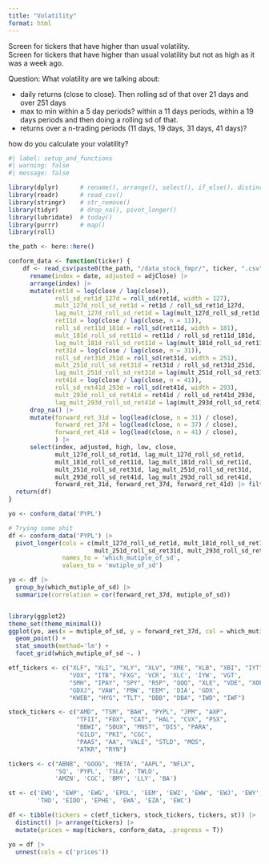 ```yaml
---
title: "Volatility"
format: html
---
```


Screen for tickers that have higher than usual volatility.  
Screen for tickers that have higher than usual volatility but not as high as it was a week ago. 

Question: What volatility are we talking about: 

* daily returns (close to close).  Then rolling sd of that over 21 days and over 251 days
* max to min within a 5 day periods?  within a 11 days periods, within a 19 days periods and then doing a rolling sd of that. 
* returns over a n-trading periods (11 days, 19 days, 31 days, 41 days)? 

how do you calculate your volatility? 


```r
#| label: setup_and_functions
#| warning: false
#| message: false

library(dplyr)      # rename(), arrange(), select(), if_else(), distinct()
library(readr)      # read_csv()
library(stringr)    # str_remove()
library(tidyr)      # drop_na(), pivot_longer()
library(lubridate)  # today()
library(purrr)      # map()
library(roll)

the_path <- here::here()

conform_data <- function(ticker) {
    df <- read_csv(paste0(the_path, "/data_stock_fmpr/", ticker, ".csv"), show_col_types = FALSE) |> 
      rename(index = date, adjusted = adjClose) |> 
      arrange(index) |> 
      mutate(ret1d = log(close / lag(close)), 
             roll_sd_ret1d_127d = roll_sd(ret1d, width = 127), 
             mult_127d_roll_sd_ret1d = ret1d / roll_sd_ret1d_127d,   
             lag_mult_127d_roll_sd_ret1d = lag(mult_127d_roll_sd_ret1d, n = 5), 
             ret11d = log(close / lag(close, n = 11)), 
             roll_sd_ret11d_181d = roll_sd(ret11d, width = 181),
             mult_181d_roll_sd_ret11d = ret11d / roll_sd_ret11d_181d, 
             lag_mult_181d_roll_sd_ret11d = lag(mult_181d_roll_sd_ret11d, n = 5), 
             ret31d = log(close / lag(close, n = 31)), 
             roll_sd_ret31d_251d = roll_sd(ret31d, width = 251), 
             mult_251d_roll_sd_ret31d = ret31d / roll_sd_ret31d_251d, 
             lag_mult_251d_roll_sd_ret31d = lag(mult_251d_roll_sd_ret31d, n = 5), 
             ret41d = log(close / lag(close, n = 41)), 
             roll_sd_ret41d_293d = roll_sd(ret41d, width = 293), 
             mult_293d_roll_sd_ret41d = ret41d / roll_sd_ret41d_293d, 
             lag_mult_293d_roll_sd_ret41d = lag(mult_293d_roll_sd_ret41d, n = 5)) |> 
      drop_na() |> 
      mutate(forward_ret_31d = log(lead(close, n = 31) / close), 
             forward_ret_37d = log(lead(close, n = 37) / close), 
             forward_ret_41d = log(lead(close, n = 41) / close), 
             ) |> 
      select(index, adjusted, high, low, close, 
             mult_127d_roll_sd_ret1d, lag_mult_127d_roll_sd_ret1d, 
             mult_181d_roll_sd_ret11d, lag_mult_181d_roll_sd_ret11d, 
             mult_251d_roll_sd_ret31d, lag_mult_251d_roll_sd_ret31d, 
             mult_293d_roll_sd_ret41d, lag_mult_293d_roll_sd_ret41d, 
             forward_ret_31d, forward_ret_37d, forward_ret_41d) |> filter(index > (today() - 7))
  return(df)
}

yo <- conform_data('PYPL')
```

```r
# Trying some shit
df <- conform_data('PYPL') |> 
  pivot_longer(cols = c(mult_127d_roll_sd_ret1d, mult_181d_roll_sd_ret11d, 
                        mult_251d_roll_sd_ret31d, mult_293d_roll_sd_ret41d), 
               names_to = 'which_mutiple_of_sd', 
               values_to = 'mutiple_of_sd')

yo <- df |> 
  group_by(which_mutiple_of_sd) |> 
  summarize(correlation = cor(forward_ret_37d, mutiple_of_sd))


library(ggplot2) 
theme_set(theme_minimal())
ggplot(yo, aes(x = mutiple_of_sd, y = forward_ret_37d, col = which_mutiple_of_sd)) + 
  geom_point() + 
  stat_smooth(method='lm') + 
  facet_grid(which_mutiple_of_sd ~. )
```



```r
etf_tickers <- c("XLF", "XLI", "XLY", "XLV", "XME", "XLB", "XBI", "IYT", "HACK", 
                 "VOX", "ITB", "FXG", 'VCR', 'XLC', 'IYW', 'VGT', 
                 "SMH", "IPAY", "SPY", "RSP", "QQQ", "XLE", "VDE", "XOP", 
                 "GDXJ", "VAW", 'PBW', "EEM", 'DIA', 'GDX', 
                 "KWEB", "HYG", "TLT", "DBB", "DBA", "IWD", "IWF")

stock_tickers <- c("AMD", "TSM", "BAH", "PYPL", "JPM", "AXP", 
                   "TFII", "FDX", "CAT", "HAL", "CVX", "PSX", 
                   "BBWI", "SBUX", "MNST", "DIS", "PARA", 
                   "GILD", "PKI", "CGC", 
                   "PAAS", "AA", "VALE", "STLD", "MOS", 
                   "ATKR", "RYN")

tickers <- c("ABNB", "GOOG", 'META', "AAPL", "NFLX", 
             'SQ', 'PYPL', 'TSLA', 'TWLO', 
             'AMZN', 'CGC', 'BMY', 'LLY', 'BA')

st <- c('EWQ', 'EWP', 'EWG', 'EPOL', 'EEM', 'EWZ', 'EWW', 'EWJ', 'EWY', 'EWS', 'EWM', 
        'THD', 'EIDO', 'EPHE', 'EWA', 'EZA', 'EWC')

df <- tibble(tickers = c(etf_tickers, stock_tickers, tickers, st)) |> 
  distinct() |> arrange(tickers) |> 
  mutate(prices = map(tickers, conform_data, .progress = T))
```

```r
yo = df |> 
  unnest(cols = c('prices'))
```


